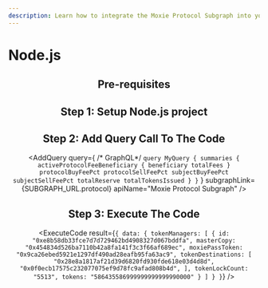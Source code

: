```yaml
---
description: Learn how to integrate the Moxie Protocol Subgraph into your Node.js project in less than 5 minutes.
---
```



# Node.js

<Header
  apiName="Moxie Protocol Subgraph"
  dataSource="the Moxie protocol"
  dataFetch="Moxie protocol summary"
/>

## Pre-requisites

<Prerequisites />

## Step 1: Setup Node.js project

<SetupProject />

## Step 2: Add Query Call To The Code

<AddQuery
  query={
    /* GraphQL*/ `query MyQuery {
    summaries {
      activeProtocolFeeBeneficiary {
        beneficiary
        totalFees
      }
      protocolBuyFeePct
      protocolSellFeePct
      subjectBuyFeePct
      subjectSellFeePct
      totalReserve
      totalTokensIssued
    }
  }`
  }
  subgraphLink={SUBGRAPH_URL.protocol}
  apiName="Moxie Protocol Subgraph"
/>

## Step 3: Execute The Code

<ExecuteCode
  result={`{
  data: {
    tokenManagers: [
      {
        id: "0xe8b58db33fce7d7d729462bd4908327d067bddfa",
        masterCopy: "0x454834d526ba7110b42a8fa141f3c3f66af689ec",
        moxiePassToken: "0x9ca26ebed5921e1297df490ad28eafb95fa63ac9",
        tokenDestinations: [
          "0x28e8a1817af21d39d6820fd930fde618e03d4d8d",
          "0x0f0ecb17575c232077075ef9d78fc9afad808b4d",
        ],
        tokenLockCount: "5513",
        tokens: "586435586999999999999990000"
      }
    ]
  }
}`}
/>

<DeveloperSupport message="integrating the protocol subgraph to your project" />
